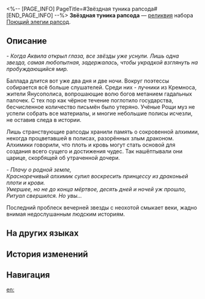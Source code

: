 <%-- [PAGE_INFO]
PageTitle=#Звёздная туника рапсода#
[END_PAGE_INFO] --%>
{{Реликвия Инфобокс
|id          = 61243
|Изображение = Предмет Звёздная туника рапсода.png
|Набор       = Поющий элегии рапсод
|Предмет     = Тело
|Упоминания  = 
}}
{{Описание|Рассвет - самое ласковое время суток, и подол её платья напоминал цветом последнюю звезду в предрассветном небе.}}
'''Звёздная туника рапсода''' — [[реликвия]] набора [[Поющий элегии рапсод]].

==Описание==
''- Когда Аквила открыл глаза, все звёзды уже уснули. Лишь одна звезда, самая любопытная, задержалась, чтобы украдкой взглянуть на пробуждающийся мир.''

Баллада длится вот уже два дня и две ночи. Вокруг поэтессы собирается всё больше слушателей. Среди них - лучники из Кремноса, жители Янусополиса, вопрошающие волю богов метанием гадальных палочек. С тех пор как чёрное течение поглотило государства, бесчисленное количество письмён было утеряно. Учёные Рощи муз не успели собрать все материалы, и многие небольшие полисы исчезли, не оставив следа в истории.

Лишь странствующие рапсоды хранили память о сокровенной алхимии, некогда процветавшей в полисах, разорённых злым драконом. Алхимики говорили, что плоть и кровь могут стать основой для создания всего сущего и достижения чудес. Так нашёптывали они царице, скорбящей об утраченной дочери.

''- Плачу о родной земле,''<br />''Красноречивый алхимик сулил воскресить принцессу из драконьей плоти и крови.''<br />''Умершее, но не до конца мёртвое, десять дней и ночей уж прошло,''<br />''Ритуал свершился. Но увы...''

Последний проблеск вечерней звезды с неохотой смыкает веки, жадно внимая недослушанным людским историям.

==На других языках==
{{На других языках
|en   = Poet's Star-Studded Skirt
|zhs  = 诗人的缀星裙摆
|zht  = 詩人的綴星裙襬
|ja   = {{Rubi|詩人|しじん}}の{{Rubi|星降|ほしふ}}るドレス
|ko   = 시인의 별 장식 치마
|es   = Vestido estrellado de la poetisa
|fr   = Robe étoilée de la poétesse
|ru   = Звёздная туника рапсода
|th   = Poet's Star-Studded Skirt
|vi   = Chiếc Váy Điểm Sao Của Nhà Thơ
|de   = Sternengewand der Dichterin
|id   = Poet's Star-Studded Skirt
|pt   = Saia Estrelada da Poetisa
}}

==История изменений==
{{История изменений|3.5}}

==Навигация==
{{Набор Реликвий Навбокс|Поющий элегии рапсод}}

[[en:]]